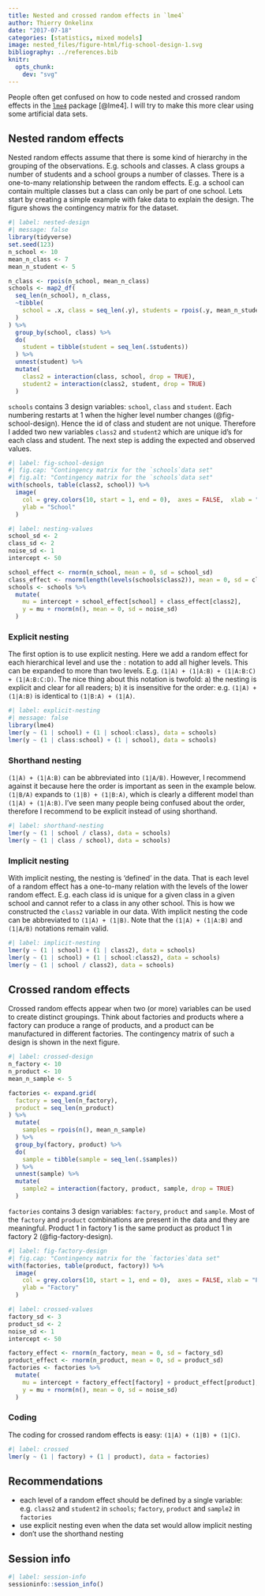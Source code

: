 ```yaml
---
title: Nested and crossed random effects in `lme4`
author: Thierry Onkelinx
date: "2017-07-18"
categories: [statistics, mixed models]
image: nested_files/figure-html/fig-school-design-1.svg
bibliography: ../references.bib
knitr:
  opts_chunk: 
    dev: "svg"
---
```


People often get confused on how to code nested and crossed random effects in the [`lme4`](https://cran.r-project.org/package=lme4) package [@lme4].
I will try to make this more clear using some artificial data sets.

## Nested random effects

Nested random effects assume that there is some kind of hierarchy in the grouping of the observations.
E.g. schools and classes.
A class groups a number of students and a school groups a number of classes.
There is a one-to-many relationship between the random effects.
E.g. a school can contain multiple classes but a class can only be part of one school.
Lets start by creating a simple example with fake data to explain the design.
The figure shows the contingency matrix for the dataset.

```r
#| label: nested-design
#| message: false
library(tidyverse)
set.seed(123)
n_school <- 10
mean_n_class <- 7
mean_n_student <- 5

n_class <- rpois(n_school, mean_n_class)
schools <- map2_df(
  seq_len(n_school), n_class,
  ~tibble(
    school = .x, class = seq_len(.y), students = rpois(.y, mean_n_student)
  )
) %>%
  group_by(school, class) %>%
  do(
    student = tibble(student = seq_len(.$students))
  ) %>%
  unnest(student) %>%
  mutate(
    class2 = interaction(class, school, drop = TRUE),
    student2 = interaction(class2, student, drop = TRUE)
  )
```

`schools` contains 3 design variables: `school`, `class` and `student`.
Each numbering restarts at 1 when the higher level number changes (@fig-school-design).
Hence the id of class and student are not unique.
Therefore I added two new variables `class2` and `student2` which are unique id's for each class and student.
The next step is adding the expected and observed values.

```r
#| label: fig-school-design
#| fig.cap: "Contingency matrix for the `schools`data set"
#| fig.alt: "Contingency matrix for the `schools`data set"
with(schools, table(class2, school)) %>%
  image(
    col = grey.colors(10, start = 1, end = 0),  axes = FALSE,  xlab = "Class",
    ylab = "School"
  )
```

```r
#| label: nesting-values
school_sd <- 2
class_sd <- 2
noise_sd <- 1
intercept <- 50

school_effect <- rnorm(n_school, mean = 0, sd = school_sd)
class_effect <- rnorm(length(levels(schools$class2)), mean = 0, sd = class_sd)
schools <- schools %>%
  mutate(
    mu = intercept + school_effect[school] + class_effect[class2],
    y = mu + rnorm(n(), mean = 0, sd = noise_sd)
  )
```

### Explicit nesting

The first option is to use explicit nesting.
Here we add a random effect for each hierarchical level and use the `:` notation to add all higher levels.
This can be expanded to more than two levels.
E.g. `(1|A) + (1|A:B) + (1|A:B:C) + (1|A:B:C:D)`.
The nice thing about this notation is twofold: a) the nesting is explicit and clear for all readers; b) it is insensitive for the order: e.g.
`(1|A) + (1|A:B)` is identical to `(1|B:A) + (1|A)`.

```r
#| label: explicit-nesting
#| message: false
library(lme4)
lmer(y ~ (1 | school) + (1 | school:class), data = schools)
lmer(y ~ (1 | class:school) + (1 | school), data = schools)
```

### Shorthand nesting

`(1|A) + (1|A:B)` can be abbreviated into `(1|A/B)`.
However, I recommend against it because here the order is important as seen in the example below.
`(1|B/A)` expands to `(1|B) + (1|B:A)`, which is clearly a different model than `(1|A) + (1|A:B)`.
I've seen many people being confused about the order, therefore I recommend to be explicit instead of using shorthand.

```r
#| label: shorthand-nesting
lmer(y ~ (1 | school / class), data = schools)
lmer(y ~ (1 | class / school), data = schools)
```

### Implicit nesting

With implicit nesting, the nesting is 'defined' in the data.
That is each level of a random effect has a one-to-many relation with the levels of the lower random effect.
E.g. each class id is unique for a given class in a given school and cannot refer to a class in any other school.
This is how we constructed the `class2` variable in our data.
With implicit nesting the code can be abbreviated to `(1|A) + (1|B)`.
Note that the `(1|A) + (1|A:B)` and `(1|A/B)` notations remain valid.

```r
#| label: implicit-nesting
lmer(y ~ (1 | school) + (1 | class2), data = schools)
lmer(y ~ (1 | school) + (1 | school:class2), data = schools)
lmer(y ~ (1 | school / class2), data = schools)
```

## Crossed random effects

Crossed random effects appear when two (or more) variables can be used to create distinct groupings.
Think about factories and products where a factory can produce a range of products, and a product can be manufactured in different factories.
The contingency matrix of such a design is shown in the next figure.

```r
#| label: crossed-design
n_factory <- 10
n_product <- 10
mean_n_sample <- 5

factories <- expand.grid(
  factory = seq_len(n_factory),
  product = seq_len(n_product)
) %>%
  mutate(
    samples = rpois(n(), mean_n_sample)
  ) %>%
  group_by(factory, product) %>%
  do(
    sample = tibble(sample = seq_len(.$samples))
  ) %>%
  unnest(sample) %>%
  mutate(
    sample2 = interaction(factory, product, sample, drop = TRUE)
  )
```

`factories` contains 3 design variables: `factory`, `product` and `sample`.
Most of the `factory` and `product` combinations are present in the data and they are meaningful.
Product 1 in factory 1 is the same product as product 1 in factory 2 (@fig-factory-design).

```r
#| label: fig-factory-design
#| fig.cap: "Contingency matrix for the `factories`data set"
with(factories, table(product, factory)) %>%
  image(
    col = grey.colors(10, start = 1, end = 0),  axes = FALSE, xlab = "Product",
    ylab = "Factory"
  )
```

```r
#| label: crossed-values
factory_sd <- 3
product_sd <- 2
noise_sd <- 1
intercept <- 50

factory_effect <- rnorm(n_factory, mean = 0, sd = factory_sd)
product_effect <- rnorm(n_product, mean = 0, sd = product_sd)
factories <- factories %>%
  mutate(
    mu = intercept + factory_effect[factory] + product_effect[product],
    y = mu + rnorm(n(), mean = 0, sd = noise_sd)
  )
```

### Coding

The coding for crossed random effects is easy: `(1|A) + (1|B) + (1|C)`.


```r
#| label: crossed
lmer(y ~ (1 | factory) + (1 | product), data = factories)
```

## Recommendations

- each level of a random effect should be defined by a single variable: e.g. `class2` and `student2` in `schools`; `factory`, `product` and `sample2` in `factories`
- use explicit nesting even when the data set would allow implicit nesting
- don't use the shorthand nesting

## Session info

```r
#| label: session-info
sessioninfo::session_info()
```
